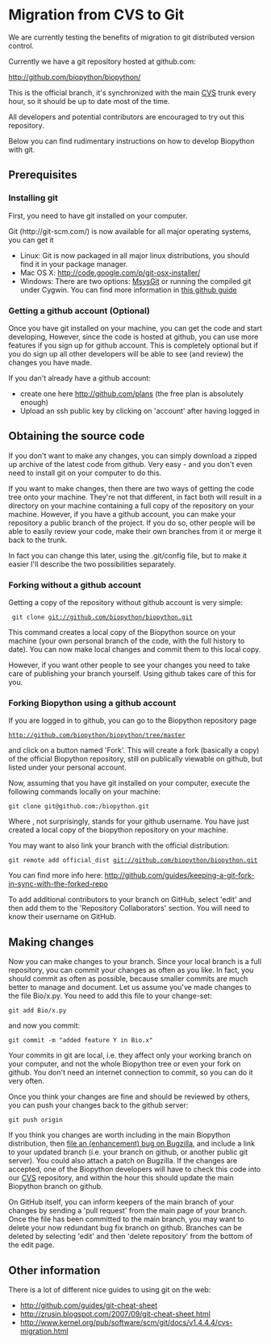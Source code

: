 = Migration from CVS to Git =

We are currently testing the benefits of migration to git distributed version control.

Currently we have a git repository hosted at github.com:

http://github.com/biopython/biopython/

This is the official branch, it's synchronized with the main [[CVS]] trunk every hour, so it should be up to date most of the time.

All developers and potential contributors are encouraged to try out this repository. 

Below you can find rudimentary instructions on how to develop Biopython with git.

== Prerequisites ==

=== Installing git ===

First, you need to have git installed on your computer. 

Git (http://git-scm.com/) is now available for  all major operating systems, you can get it 
* Linux: Git is now packaged in all major linux distributions, you should find it in your package manager.
* Mac OS X: http://code.google.com/p/git-osx-installer/
* Windows: There are two options:  [http://code.google.com/p/msysgit/ MsysGit] or running the compiled git under Cygwin. You can find more information in [http://github.com/guides/using-git-and-github-for-the-windows-for-newbies this github guide]

=== Getting a github account (Optional) ===

Once you have git installed on your machine, you can get the code and start developing,
However, since the code is hosted at github, you can use more features if you sign up for github account. 
This is completely optional but if you do sign up all other developers will be able to see (and review) the changes you have made. 

If you dan't already have a github account:
* create one here http://github.com/plans (the free plan is absolutely enough)
* Upload an ssh public key by clicking on 'account' after having logged in 

== Obtaining the source code==

If you don't want to make any changes, you can simply download a zipped up archive of the latest code from github.  Very easy - and you don't even need to install git on your computer to do this.

If you want to make changes, then there are two ways of getting the code tree onto your machine. They're not that different, in fact both will result in a directory on your machine containing a full copy of the repository on your machine. However, if you have a github account, you can make your repository a public branch of the project. If you do so, other people will be able to easily review your code, make their own branches from it or merge it back to the trunk.

In fact you can change this later, using the .git/config file, but to make it easier I'll describe the two possibilities separately.

=== Forking without a github account ===

Getting a copy of the repository without github account is very simple:
 
  git clone git://github.com/biopython/biopython.git

This command creates a local copy of the Biopython source on your machine (your own personal branch of the code, with the full history to date).  You can now make local changes and commit them to this local copy.

However, if you want other people to see your changes you need to take care of publishing your branch yourself.  Using github takes care of this for you.

=== Forking Biopython using a github account ===

If you are logged in to github, you can go to the Biopython repository page
 http://github.com/biopython/biopython/tree/master
and click on a button named 'Fork'. This will create a fork (basically a copy) of the official Biopython repository, still on publically viewable on github, but listed under your personal account.

Now, assuming that you have git installed on your computer, execute the following commands locally on your machine:

 git clone git@github.com:<your username>/biopython.git

Where <your username>, not surprisingly, stands for your github username.
You have just created a local copy of the biopython repository on your machine.

You may want to also link your branch with the official distribution:

 git remote add official_dist git://github.com/biopython/biopython.git

You can find more info here:
http://github.com/guides/keeping-a-git-fork-in-sync-with-the-forked-repo

To add additional contributors to your branch on GitHub, select 'edit' and then add them to the 'Repository Collaborators' section. You will need to know their username on GitHub.

== Making changes == 

Now you can make changes to your branch. Since your local branch is a full repository, you can commit your changes as often as you like. In fact, you should commit as often as possible, because smaller commits are much better to manage and document. Let us assume you've made changes to the file Bio/x.py. You need to add this file to your change-set:
 git add Bio/x.py
and now you commit:
 git commit -m "added feature Y in Bio.x"

Your commits in git are local, i.e. they affect only your working branch on your computer, and not the whole Biopython tree or even your fork on github. You don't need an internet connection to commit, so you can do it very often. 

Once you think your changes are fine and should be reviewed by others, you can push your changes back to the github server:
 git push origin

If you think you changes are worth including in the main Biopython distribution, then [http://bugzilla.open-bio.org/ file an (enhancement) bug on Bugzilla], and include a link to your updated branch (i.e. your branch on github, or another public git server).  You could also attach a patch on Bugzilla.  If the changes are accepted, one of the Biopython developers will have to check this code into our [[CVS]] repository, and within the hour this should update the main Biopython branch on github.

On GitHub itself, you can inform keepers of the main branch of your changes by sending a 'pull request' from the main page of your branch. Once the file has been committed to the main branch, you may want to delete your now redundant bug fix branch on github.  Branches can be deleted by selecting 'edit' and then 'delete repository' from the bottom of the edit page.

== Other information ==

There is a lot of different nice guides to using git on the web:
* http://github.com/guides/git-cheat-sheet
* http://zrusin.blogspot.com/2007/09/git-cheat-sheet.html
* http://www.kernel.org/pub/software/scm/git/docs/v1.4.4.4/cvs-migration.html